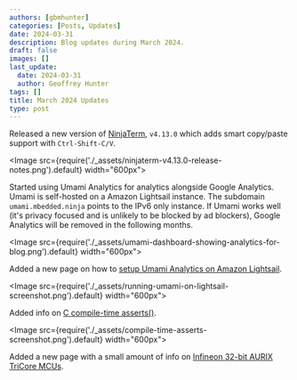 ```yaml
---
authors: [gbmhunter]
categories: [Posts, Updates]
date: 2024-03-31
description: Blog updates during March 2024.
draft: false
images: []
last_update:
  date: 2024-03-31
  author: Geoffrey Hunter
tags: []
title: March 2024 Updates
type: post
---
```


Released a new version of [NinjaTerm](https://ninjaterm.mbedded.ninja/), `v4.13.0` which adds smart copy/paste support with `Ctrl-Shift-C/V`.

<Image src={require('./_assets/ninjaterm-v4.13.0-release-notes.png').default} width="600px"></Image>

Started using Umami Analytics for analytics alongside Google Analytics. Umami is self-hosted on a Amazon Lightsail instance. The subdomain `umami.mbedded.ninja` points to the IPv6 only instance. If Umami works well (it's privacy focused and is unlikely to be blocked by ad blockers), Google Analytics will be removed in the following months.

<Image src={require('./_assets/umami-dashboard-showing-analytics-for-blog.png').default} width="600px"></Image>

Added a new page on how to [setup Umami Analytics on Amazon Lightsail](/programming/website-design/running-umami-on-aws-lightsail/).

<Image src={require('./_assets/running-umami-on-lightsail-screenshot.png').default} width="600px"></Image>

Added info on [C compile-time asserts()](/programming/languages/c/assertions-assert/).

<Image src={require('./_assets/compile-time-asserts-screenshot.png').default} width="600px"></Image>

Added a new page with a small amount of info on [Infineon 32-bit AURIX TriCore MCUs](/programming/microcontrollers/infineon-32bit-aurix-tricore/).

